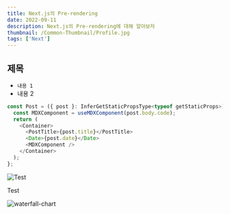 ```yaml
---
title: Next.js의 Pre-rendering
date: 2022-09-11
description: Next.js의 Pre-rendering에 대해 알아보자
thumbnail: /Common-Thumbnail/Profile.jpg
tags: ['Next']
---
```


## 제목

- `내용 1`
- 내용 2

```javascript
const Post = ({ post }: InferGetStaticPropsType<typeof getStaticProps>) => {
  const MDXComponent = useMDXComponent(post.body.code);
  return (
    <Container>
      <PostTitle>{post.title}</PostTitle>
      <Date>{post.date}</Date>
      <MDXComponent />
    </Container>
  );
};
```

![Test](/assets/Profile.jpg)

Test

![waterfall-chart](https://raw.githubusercontent.com/Songchangyeop/Blog/main/assets/Profile.jpg)
